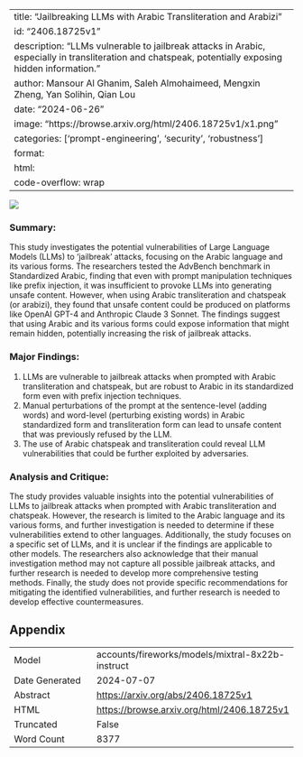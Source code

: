 
---
title: "Jailbreaking LLMs with Arabic Transliteration and Arabizi"
id: "2406.18725v1"
description: "LLMs vulnerable to jailbreak attacks in Arabic, especially in transliteration and chatspeak, potentially exposing hidden information."
author: Mansour Al Ghanim, Saleh Almohaimeed, Mengxin Zheng, Yan Solihin, Qian Lou
date: "2024-06-26"
image: "https://browse.arxiv.org/html/2406.18725v1/x1.png"
categories: ['prompt-engineering', 'security', 'robustness']
format:
  html:
    code-overflow: wrap
---

![](https://browse.arxiv.org/html/2406.18725v1/x1.png)

### Summary:

This study investigates the potential vulnerabilities of Large Language Models (LLMs) to 'jailbreak' attacks, focusing on the Arabic language and its various forms. The researchers tested the AdvBench benchmark in Standardized Arabic, finding that even with prompt manipulation techniques like prefix injection, it was insufficient to provoke LLMs into generating unsafe content. However, when using Arabic transliteration and chatspeak (or arabizi), they found that unsafe content could be produced on platforms like OpenAI GPT-4 and Anthropic Claude 3 Sonnet. The findings suggest that using Arabic and its various forms could expose information that might remain hidden, potentially increasing the risk of jailbreak attacks.

### Major Findings:

1. LLMs are vulnerable to jailbreak attacks when prompted with Arabic transliteration and chatspeak, but are robust to Arabic in its standardized form even with prefix injection techniques.
2. Manual perturbations of the prompt at the sentence-level (adding words) and word-level (perturbing existing words) in Arabic standardized form and transliteration form can lead to unsafe content that was previously refused by the LLM.
3. The use of Arabic chatspeak and transliteration could reveal LLM vulnerabilities that could be further exploited by adversaries.

### Analysis and Critique:

The study provides valuable insights into the potential vulnerabilities of LLMs to jailbreak attacks when prompted with Arabic transliteration and chatspeak. However, the research is limited to the Arabic language and its various forms, and further investigation is needed to determine if these vulnerabilities extend to other languages. Additionally, the study focuses on a specific set of LLMs, and it is unclear if the findings are applicable to other models. The researchers also acknowledge that their manual investigation method may not capture all possible jailbreak attacks, and further research is needed to develop more comprehensive testing methods. Finally, the study does not provide specific recommendations for mitigating the identified vulnerabilities, and further research is needed to develop effective countermeasures.

## Appendix

|          |          |
|----------|----------|
| Model     | accounts/fireworks/models/mixtral-8x22b-instruct       |
| Date Generated     | 2024-07-07       |
| Abstract | [https://arxiv.org/abs/2406.18725v1](https://arxiv.org/abs/2406.18725v1)        |
| HTML     | [https://browse.arxiv.org/html/2406.18725v1](https://browse.arxiv.org/html/2406.18725v1)       |
| Truncated       | False       |
| Word Count       | 8377       |